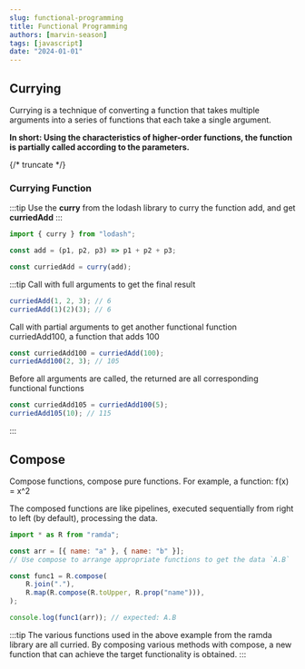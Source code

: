 ```yaml
---
slug: functional-programming
title: Functional Programming
authors: [marvin-season]
tags: [javascript]
date: "2024-01-01"
---
```


## Currying

Currying is a technique of converting a function that takes multiple arguments into a series of functions that each take a single argument.

**In short: Using the characteristics of higher-order functions, the function is partially called according to the parameters.**

{/* truncate */}

### Currying Function

:::tip
Use the **curry** from the lodash library to curry the function add, and get **curriedAdd**
:::

```js
import { curry } from "lodash";

const add = (p1, p2, p3) => p1 + p2 + p3;

const curriedAdd = curry(add);
```

:::tip
Call with full arguments to get the final result

```js
curriedAdd(1, 2, 3); // 6
curriedAdd(1)(2)(3); // 6
```

Call with partial arguments to get another functional function curriedAdd100, a function that adds 100

```js
const curriedAdd100 = curriedAdd(100);
curriedAdd100(2, 3); // 105
```

Before all arguments are called, the returned are all corresponding functional functions

```js
const curriedAdd105 = curriedAdd100(5);
curriedAdd105(10); // 115
```

:::

## Compose

Compose functions, compose pure functions. For example, a function: f(x) = x^2

The composed functions are like pipelines, executed sequentially from right to left (by default), processing the data.

```js
import * as R from "ramda";

const arr = [{ name: "a" }, { name: "b" }];
// Use compose to arrange appropriate functions to get the data `A.B`

const func1 = R.compose(
    R.join("."),
    R.map(R.compose(R.toUpper, R.prop("name"))),
);

console.log(func1(arr)); // expected: A.B
```

:::tip
The various functions used in the above example from the ramda library are all curried. By composing various methods with compose, a new function that can achieve the target functionality is obtained.
:::
